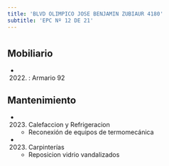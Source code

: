 ```yaml
---
title: 'BLVD OLIMPICO JOSE BENJAMIN ZUBIAUR 4180'
subtitle: 'EPC Nº 12 DE 21'
---
```


#


## Mobiliario

*  (2022) : Armario 92 





## Mantenimiento

*  (2023) Calefaccion y Refrigeracion 
    + Reconexión de equipos de termomecánica

*  (2023) Carpinterías 
    + Reposicion vidrio vandalizados



